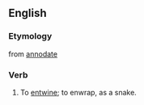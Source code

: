 ==English==

===Etymology===
from {{It.}} [[annodate]]

===Verb===
{{en-verb|annodat|es}}
# To [[entwine]]; to enwrap, as a snake.